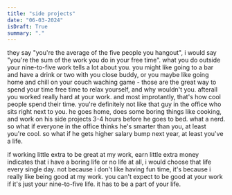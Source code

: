 ```yaml
---
title: "side projects"
date: "06-03-2024"
isDraft: True
summary: "."
---
```


they say "you're the average of the five people you hangout", i would say "you're the sum of the work you do in your free time". what you do outside your nine-to-five work tells a lot about you. you might like going to a bar and have a drink or two with you close buddy, or you maybe like going home and chill on your couch waching game - those are the great way to spend your time free time to relax yourself, and why wouldn't you. afterall you worked really hard at your work. and most improtantly, that's how cool people spend their time. you're definitely not like that guy in the office who sits right next to you. he goes home, does some boring things like cooking, and work on his side projects 3-4 hours before he goes to bed. what a nerd. so what if everyone in the office thinks he's smarter than you, at least you're cool. so what if he gets higher salary bump next year, at least you've a life.


if working little extra to be great at my work, earn little extra money indicates that i have a boring life or no life at all, i would choose that life every single day. not because i don't like having fun time, it's because i really like being good at my work. you can't expect to be good at your work if it's just your nine-to-five life. it has to be a part of your life. 